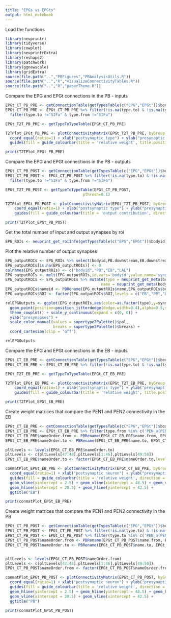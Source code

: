 ```yaml
---
title: "EPGs vs EPGts"
output: html_notebook
---
```


Load the functions
```r
library(neuprintr)
library(tidyverse)
library(cowplot)
library(neuprintrExtra)
library(reshape2)
library(patchwork)
library(ggnewscale)
library(gridExtra)
source(file.path("..","PBFigures","PBAnalysisUtils.R"))
source(file.path("..","R","visualizeConnectivityTables.R"))
source(file.path("..","R","paperTheme.R"))
```


Compare the EPG and EPGt connections in the PB - inputs
```r
EPGt_CT_PB_PRE <- getConnectionTable(getTypesTable(c("EPG","EPGt"))$bodyid,"PRE","PB")
EPGt_CT_PB_PRE <- EPGt_CT_PB_PRE %>% filter(!is.na(type.to) & !is.na(type.from)) %>%
  filter(type.to !="SIFa" & type.from !="SIFa")

EPGt_T2T_PB_PRE <- getTypeToTypeTable(EPGt_CT_PB_PRE)

T2TPlot_EPGt_PB_PRE <- plotConnectivityMatrix(EPGt_T2T_PB_PRE, byGroup = "type") + 
  coord_equal(ratio=1) + xlab("postsynaptic type") + ylab("presynaptic type") + theme_paper() + theme(axis.text.x = element_text(angle=90)) +
  guides(fill = guide_colourbar(title = 'relative weight', title.position = 'left', title.theme = element_text(angle = 90), barwidth = 0.5, title.hjust = 0.5))

print(T2TPlot_EPGt_PB_PRE)
```
Compare the EPG and EPGt connections in the PB - outputs
```r
EPGt_CT_PB_POST <- getConnectionTable(getTypesTable(c("EPG","EPGt"))$bodyid,"POST","PB")
EPGt_CT_PB_POST <- EPGt_CT_PB_POST %>% filter(!is.na(type.to) & !is.na(type.from)) %>%
  filter(type.to !="SIFa" & type.from !="SIFa")

EPGt_T2T_PB_POST <- getTypeToTypeTable(EPGt_CT_PB_POST,
                                  pThresh=0.1)

T2TPlot_EPGt_PB_POST <- plotConnectivityMatrix(EPGt_T2T_PB_POST, byGroup = "type", connectionMeasure="outputContribution") + 
    coord_equal(ratio=1) + xlab("postsynaptic type") + ylab("presynaptic type") + theme_paper() + theme(axis.text.x = element_text(angle=90)) +
    guides(fill = guide_colourbar(title = 'output contribution', direction = 'horizontal', title.position = 'top', barheight = 0.5))

print(T2TPlot_EPGt_PB_POST)
```


Get the total number of input and output synapses by roi
```r
EPG_ROIs <- neuprint_get_roiInfo(getTypesTable(c("EPG","EPGt"))$bodyid)
```

Plot the relative number of output synapses
```r
EPG_outputROIs <- EPG_ROIs %>% select(bodyid,PB.downstream,EB.downstream,`LAL(R).downstream`)
EPG_outputROIs[is.na(EPG_outputROIs)] <- 0
colnames(EPG_outputROIs) <- c("bodyid","PB","EB","LAL")
EPG_outputROIs <- melt(EPG_outputROIs,id.vars='bodyid',value.name='syns',variable.name = 'ROI')
EPG_outputROIs <- EPG_outputROIs %>% mutate(type = neuprint_get_meta(bodyid)$type,
                                          name = neuprint_get_meta(bodyid)$name)
EPG_outputROIs$nameid <- PBRename(EPG_outputROIs$name,EPG_outputROIs$bodyid)
EPG_outputROIs$ROI <- factor(EPG_outputROIs$ROI,levels = c("EB","PB","LAL"))

relEPGOutputs <- ggplot(EPG_outputROIs,aes(color=as.factor(type),y=syns,x=ROI)) +
  geom_point(position=position_jitterdodge(dodge.width=0.4),alpha=0.5,size=3) +
  theme_cowplot() + scale_y_continuous(expand = c(0, 0)) + 
  ylab("presynapses") +
  scale_color_manual(values = supertype2Palette()$pal,
                     breaks = supertype2Palette()$breaks) +
  coord_cartesian(clip = 'off')

relEPGOutputs
```


Compare the EPG and EPGt connections in the EB - inputs
```r
EPGt_CT_EB_PRE <- getConnectionTable(getTypesTable(c("EPG","EPGt"))$bodyid,"PRE","EB")
EPGt_CT_EB_PRE <- EPGt_CT_EB_PRE %>% filter(!is.na(type.to) & !is.na(type.from))

EPGt_T2T_EB_PRE <- getTypeToTypeTable(EPGt_CT_EB_PRE)

T2TPlot_EPGt_EB_PRE <- plotConnectivityMatrix(EPGt_T2T_EB_PRE, byGroup = "type") + 
    coord_equal(ratio=1) + xlab("postsynaptic type") + ylab("presynaptic type") + theme_paper() + theme(axis.text.x = element_text(angle=90)) +
    guides(fill = guide_colourbar(title = 'relative weight', title.position = 'left', title.theme = element_text(angle = 90), barwidth = 0.5, title.hjust = 0.5))

print(T2TPlot_EPGt_EB_PRE)
```


Create weight matrices that compare the PEN1 and PEN2 connectivity in the EB
```r
EPGt_CT_EB_PRE <- getConnectionTable(getTypesTable(c("EPG","EPGt"))$bodyid,"PRE","EB",synThresh= 0)
EPGt_CT_EB_PRE <- EPGt_CT_EB_PRE %>% filter(type.from %in% c('PEN_a(PEN1)','PEN_b(PEN2)'))
EPGt_CT_EB_PRE$nameOrder.from <- PBRename(EPGt_CT_EB_PRE$name.from, EPGt_CT_EB_PRE$from)
EPGt_CT_EB_PRE$nameOrder.to <- PBRename(EPGt_CT_EB_PRE$name.to, EPGt_CT_EB_PRE$to)

pltLevels <- levels(EPGt_CT_EB_PRE$nameOrder.to)
pltLevels <- c(pltLevels[47:48],pltLevels[1:46],pltLevels[49:50])
EPGt_CT_EB_PRE$nameOrder.to <- factor(EPGt_CT_EB_PRE$nameOrder.to,levels=pltLevels)

conmatPlot_EPGt_EB_PRE <- plotConnectivityMatrix(EPGt_CT_EB_PRE, byGroup = "id_sort") + 
  coord_equal(ratio=1) + xlab("postsynaptic neuron") + ylab("presynaptic neuron") + theme_paper() + theme(axis.text.x = element_text(angle=90)) +
  guides(fill = guide_colourbar(title = 'relative weight', direction = 'horizontal', title.position = 'top', barheight = 0.5)) +
  geom_vline(xintercept = 2.5) + geom_vline(xintercept = 48.5) + geom_vline(xintercept = 50.5) +
  geom_hline(yintercept = 20.5) + geom_hline(yintercept = 42.5) +
  ggtitle("EB")

print(conmatPlot_EPGt_EB_PRE)
```

Create weight matrices that compare the PEN1 and PEN2 connectivity in the PB
```r
EPGt_CT_PB_POST <- getConnectionTable(getTypesTable(c("EPG","EPGt"))$bodyid,"POST","PB",synThresh= 0)
EPGt_CT_PB_POST <- EPGt_CT_PB_POST %>% filter(!is.na(type.to) & !is.na(type.from))
EPGt_CT_PB_POST <- EPGt_CT_PB_POST %>% filter(type.to %in% c('PEN_a(PEN1)','PEN_b(PEN2)'))
EPGt_CT_PB_POST$nameOrder.from <- PBRename(EPGt_CT_PB_POST$name.from, EPGt_CT_PB_POST$from)
EPGt_CT_PB_POST$nameOrder.to <- PBRename(EPGt_CT_PB_POST$name.to, EPGt_CT_PB_POST$to)


pltLevels <- levels(EPGt_CT_PB_POST$nameOrder.from)
pltLevels <- c(pltLevels[47:48],pltLevels[1:46],pltLevels[49:50])
EPGt_CT_PB_POST$nameOrder.from <- factor(EPGt_CT_PB_POST$nameOsrder.from,levels=pltLevels)

conmatPlot_EPGt_PB_POST <- plotConnectivityMatrix(EPGt_CT_PB_POST, byGroup = "id_sort") + 
  coord_equal(ratio=1) + xlab("postsynaptic neuron") + ylab("presynaptic neuron") + theme_paper() + theme(axis.text.x = element_text(angle=90)) +
  guides(fill = guide_colourbar(title = 'relative weight', direction = 'horizontal', title.position = 'top', barheight = 0.5)) +
  geom_hline(yintercept = 2.5) + geom_hline(yintercept = 48.5) + geom_hline(yintercept = 50.5) +
  geom_vline(xintercept = 20.5) + geom_vline(xintercept = 42.5) +
  ggtitle("PB")

print(conmatPlot_EPGt_PB_POST)
```   